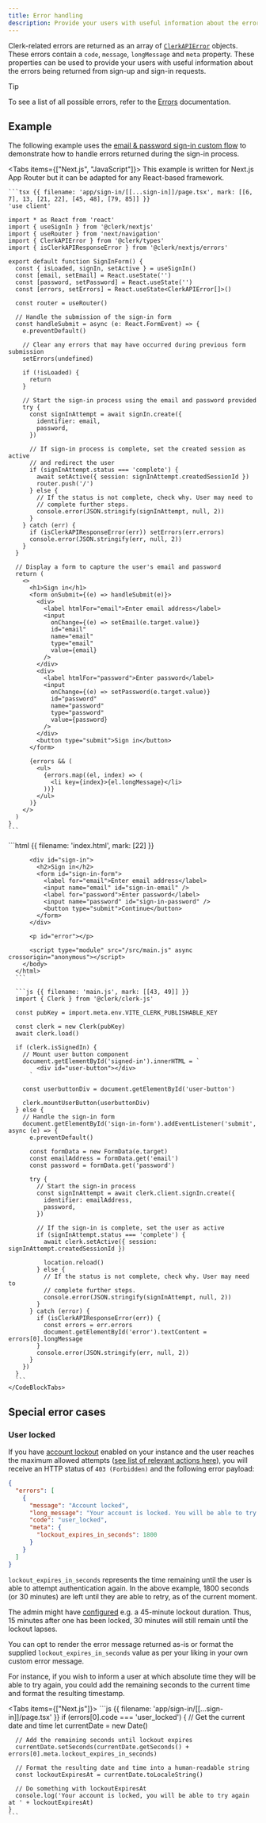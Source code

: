 ```yaml
---
title: Error handling
description: Provide your users with useful information about the errors being returned from sign-up and sign-in requests.
---
```


Clerk-related errors are returned as an array of [`ClerkAPIError`](/docs/references/javascript/types/clerk-api-error) objects. These errors contain a `code`, `message`, `longMessage` and `meta` property. These properties can be used to provide your users with useful information about the errors being returned from sign-up and sign-in requests.

> [!TIP]
> To see a list of all possible errors, refer to the [Errors](/docs/guides/development/errors/overview) documentation.

## Example

The following example uses the [email & password sign-in custom flow](/docs/guides/development/custom-flows/authentication/email-password) to demonstrate how to handle errors returned during the sign-in process.

<Tabs items={["Next.js", "JavaScript"]}>
  <Tab>
    This example is written for Next.js App Router but it can be adapted for any React-based framework.

    ```tsx {{ filename: 'app/sign-in/[[...sign-in]]/page.tsx', mark: [[6, 7], 13, [21, 22], [45, 48], [79, 85]] }}
    'use client'

    import * as React from 'react'
    import { useSignIn } from '@clerk/nextjs'
    import { useRouter } from 'next/navigation'
    import { ClerkAPIError } from '@clerk/types'
    import { isClerkAPIResponseError } from '@clerk/nextjs/errors'

    export default function SignInForm() {
      const { isLoaded, signIn, setActive } = useSignIn()
      const [email, setEmail] = React.useState('')
      const [password, setPassword] = React.useState('')
      const [errors, setErrors] = React.useState<ClerkAPIError[]>()

      const router = useRouter()

      // Handle the submission of the sign-in form
      const handleSubmit = async (e: React.FormEvent) => {
        e.preventDefault()

        // Clear any errors that may have occurred during previous form submission
        setErrors(undefined)

        if (!isLoaded) {
          return
        }

        // Start the sign-in process using the email and password provided
        try {
          const signInAttempt = await signIn.create({
            identifier: email,
            password,
          })

          // If sign-in process is complete, set the created session as active
          // and redirect the user
          if (signInAttempt.status === 'complete') {
            await setActive({ session: signInAttempt.createdSessionId })
            router.push('/')
          } else {
            // If the status is not complete, check why. User may need to
            // complete further steps.
            console.error(JSON.stringify(signInAttempt, null, 2))
          }
        } catch (err) {
          if (isClerkAPIResponseError(err)) setErrors(err.errors)
          console.error(JSON.stringify(err, null, 2))
        }
      }

      // Display a form to capture the user's email and password
      return (
        <>
          <h1>Sign in</h1>
          <form onSubmit={(e) => handleSubmit(e)}>
            <div>
              <label htmlFor="email">Enter email address</label>
              <input
                onChange={(e) => setEmail(e.target.value)}
                id="email"
                name="email"
                type="email"
                value={email}
              />
            </div>
            <div>
              <label htmlFor="password">Enter password</label>
              <input
                onChange={(e) => setPassword(e.target.value)}
                id="password"
                name="password"
                type="password"
                value={password}
              />
            </div>
            <button type="submit">Sign in</button>
          </form>

          {errors && (
            <ul>
              {errors.map((el, index) => (
                <li key={index}>{el.longMessage}</li>
              ))}
            </ul>
          )}
        </>
      )
    }
    ```
  </Tab>

  <Tab>
    <CodeBlockTabs options={["index.html", "main.js"]}>
      ```html {{ filename: 'index.html', mark: [22] }}
      <!doctype html>
      <html lang="en">
        <head>
          <meta charset="UTF-8" />
          <meta name="viewport" content="width=device-width, initial-scale=1.0" />
          <title>Clerk + JavaScript App</title>
        </head>
        <body>
          <div id="signed-in"></div>

          <div id="sign-in">
            <h2>Sign in</h2>
            <form id="sign-in-form">
              <label for="email">Enter email address</label>
              <input name="email" id="sign-in-email" />
              <label for="password">Enter password</label>
              <input name="password" id="sign-in-password" />
              <button type="submit">Continue</button>
            </form>
          </div>

          <p id="error"></p>

          <script type="module" src="/src/main.js" async crossorigin="anonymous"></script>
        </body>
      </html>
      ```

      ```js {{ filename: 'main.js', mark: [[43, 49]] }}
      import { Clerk } from '@clerk/clerk-js'

      const pubKey = import.meta.env.VITE_CLERK_PUBLISHABLE_KEY

      const clerk = new Clerk(pubKey)
      await clerk.load()

      if (clerk.isSignedIn) {
        // Mount user button component
        document.getElementById('signed-in').innerHTML = `
            <div id="user-button"></div>
          `

        const userbuttonDiv = document.getElementById('user-button')

        clerk.mountUserButton(userbuttonDiv)
      } else {
        // Handle the sign-in form
        document.getElementById('sign-in-form').addEventListener('submit', async (e) => {
          e.preventDefault()

          const formData = new FormData(e.target)
          const emailAddress = formData.get('email')
          const password = formData.get('password')

          try {
            // Start the sign-in process
            const signInAttempt = await clerk.client.signIn.create({
              identifier: emailAddress,
              password,
            })

            // If the sign-in is complete, set the user as active
            if (signInAttempt.status === 'complete') {
              await clerk.setActive({ session: signInAttempt.createdSessionId })

              location.reload()
            } else {
              // If the status is not complete, check why. User may need to
              // complete further steps.
              console.error(JSON.stringify(signInAttempt, null, 2))
            }
          } catch (error) {
            if (isClerkAPIResponseError(err)) {
              const errors = err.errors
              document.getElementById('error').textContent = errors[0].longMessage
            }
            console.error(JSON.stringify(err, null, 2))
          }
        })
      }
      ```
    </CodeBlockTabs>
  </Tab>
</Tabs>

## Special error cases

### User locked

If you have [account lockout](/docs/guides/secure/user-lockout) enabled on your instance and the user reaches the maximum allowed attempts ([see list of relevant actions here](/docs/guides/secure/user-lockout)), you will receive an HTTP status of `403 (Forbidden)` and the following error payload:

```json
{
  "errors": [
    {
      "message": "Account locked",
      "long_message": "Your account is locked. You will be able to try again in 30 minutes. For more information, contact support.",
      "code": "user_locked",
      "meta": {
        "lockout_expires_in_seconds": 1800
      }
    }
  ]
}
```

`lockout_expires_in_seconds` represents the time remaining until the user is able to attempt authentication again.
In the above example, 1800 seconds (or 30 minutes) are left until they are able to retry, as of the current moment.

The admin might have [configured](/docs/guides/secure/user-lockout#customize-max-sign-in-attempts-and-lockout-duration) e.g. a 45-minute lockout duration.
Thus, 15 minutes after one has been locked, 30 minutes will still remain until the lockout lapses.

You can opt to render the error message returned as-is or format the supplied `lockout_expires_in_seconds` value as per your liking in your own custom error message.

For instance, if you wish to inform a user at which absolute time they will be able to try again, you could add the remaining seconds to the current time and format the resulting timestamp.

<Tabs items={["Next.js"]}>
  <Tab>
    ```js {{ filename: 'app/sign-in/[[...sign-in]]/page.tsx' }}
    if (errors[0].code === 'user_locked') {
      // Get the current date and time
      let currentDate = new Date()

      // Add the remaining seconds until lockout expires
      currentDate.setSeconds(currentDate.getSeconds() + errors[0].meta.lockout_expires_in_seconds)

      // Format the resulting date and time into a human-readable string
      const lockoutExpiresAt = currentDate.toLocaleString()

      // Do something with lockoutExpiresAt
      console.log('Your account is locked, you will be able to try again at ' + lockoutExpiresAt)
    }
    ```
  </Tab>
</Tabs>
